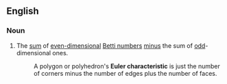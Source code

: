 ==English==
{{wikipedia}}
===Noun===
{{en-noun|head=[[Euler]] [[characteristic]]}}
# {{context|topology|of a topological space|lang=en}} The [[sum]] of [[even]][[-dimensional]] [[Betti number]]s [[minus]] the sum of [[odd]]-dimensional ones.
#:A polygon or polyhedron's '''Euler characteristic''' is just the number of corners minus the number of edges plus the number of faces.